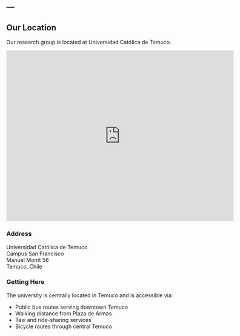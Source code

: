 ---
---

## Our Location

Our research group is located at Universidad Católica de Temuco.

<iframe 
    width="600" 
    height="450" 
    frameborder="0" 
    scrolling="no" 
    marginheight="0" 
    marginwidth="0" 
    src="https://www.openstreetmap.org/export/embed.html?bbox=-72.602050%2C-38.737942%2C-72.602050%2C-38.737942&amp;layer=mapnik&amp;marker=-38.737942%2C-72.602050">
</iframe>


### Address

Universidad Católica de Temuco  
Campus San Francisco  
Manuel Montt 56  
Temuco, Chile

### Getting Here

The university is centrally located in Temuco and is accessible via:

- Public bus routes serving downtown Temuco
- Walking distance from Plaza de Armas
- Taxi and ride-sharing services
- Bicycle routes through central Temuco
